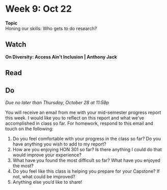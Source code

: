 # Week 9: Oct 22

<div class="boxed" id="center">
**Topic**  
Honing our skills: Who gets to do research?</div>



## Watch 

**On Diversity: Access Ain’t Inclusion | Anthony Jack**  


## Read



## Do

_Due no later than Thursday, October 28 at 11:59p_

You will receive an email from me with your mid-semester progress report this week. I would like you to reflect on this report and what we've accomplished in class so far. For homework, respond to this email and touch on the following:

1. Do you feel comfortable with your progress in the class so far? Do you have anything you wish to add to my report?
2. How are you enjoying HON 301 so far? Is there anything I could do that would improve your experience?
3. What have you found the most difficult so far? What have you enjoyed the most?
4. Do you feel like this class is helping you prepare for your Capstone? If not, what could be improved?
5. Anything else you'd like to share!

